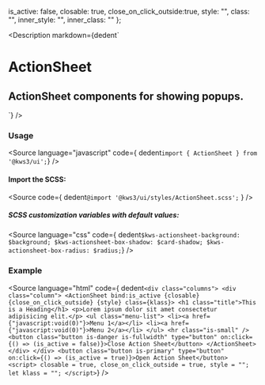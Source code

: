 
  is_active: false,
  closable: true,
  close_on_click_outside:true,
  style: "",
  class: "",
  inner_style: "",
  inner_class: ""
};

<Version />

<Meta of={ActionSheetStories} />

<Description
  markdown={dedent`
# ActionSheet
## ActionSheet components for showing popups.
`}
/>

<Canvas>
  <Story of={ActionSheetStories.ActionSheet} />
</Canvas>

<Controls />

### Usage

<Source language="javascript" code={ dedent`import { ActionSheet } from '@kws3/ui';`} />

#### Import the SCSS:

<Source
  code={
    dedent`@import '@kws3/ui/styles/ActionSheet.scss';`
  }
/>

##### SCSS customization variables with default values:

<Source
  language="css"
  code={ dedent`
    $kws-actionsheet-background: $background;
    $kws-actionsheet-box-shadow: $card-shadow;
    $kws-actionsheet-box-radius: $radius;
  `}
/>

### Example

<Source
  language="html"
  code={ dedent`
    <div class="columns">
      <div class="column">
        <ActionSheet
          bind:is_active
          {closable}
          {close_on_click_outside}
          {style}
          class={klass}>
          <h1 class="title">This is a Heading</h1>
          <p>Lorem ipsum dolor sit amet consectetur adipisicing elit.</p>
          <ul class="menu-list">
            <li><a href={"javascript:void(0)"}>Menu 1</a></li>
            <li><a href={"javascript:void(0)"}>Menu 2</a></li>
          </ul>
          <hr class="is-small" />
          <button
            class="button is-danger is-fullwidth"
            type="button"
            on:click={() => (is_active = false)}>Close Action Sheet</button>
        </ActionSheet>
      </div>
    </div>
    <button
      class="button is-primary"
      type="button"
      on:click={() => (is_active = true)}>Open Action Sheet</button>
    <script>
        closable = true,
        close_on_click_outside = true,
        style = "";
      let klass = "";
    </script>
  `}
/>
